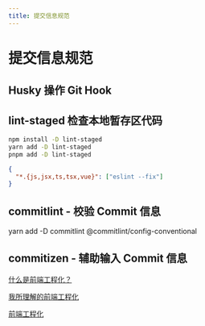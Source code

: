```yaml
---
title: 提交信息规范
---
```


# 提交信息规范

## Husky 操作 Git Hook

## lint-staged 检查本地暂存区代码

```bash filename="Bash"
npm install -D lint-staged
yarn add -D lint-staged
pnpm add -D lint-staged
```

```json filename=".lintstagedrc.json"
{
  "*.{js,jsx,ts,tsx,vue}": ["eslint --fix"]
}
```

## commitlint - 校验 Commit 信息

yarn add -D commitlint @commitlint/config-conventional

## commitizen - 辅助输入 Commit 信息

[什么是前端工程化？](https://juejin.cn/post/6917447582985748493)

[我所理解的前端工程化](https://godbasin.github.io/2022/02/07/front-end-engineering/)

[前端工程化](https://juejin.cn/post/7144960831409618981#heading-11)
